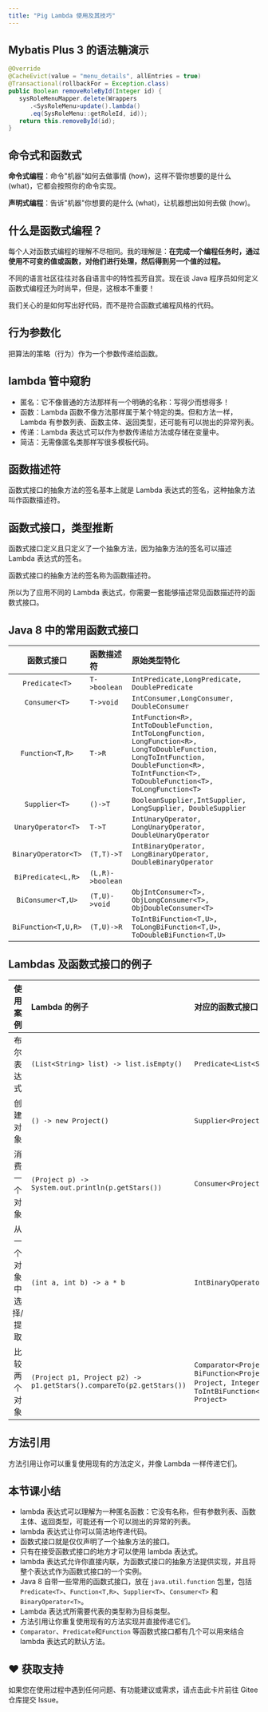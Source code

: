 ```yaml
---
title: "Pig Lambda 使用及其技巧"
---
```


## Mybatis Plus 3 的语法糖演示

```java
@Override
@CacheEvict(value = "menu_details", allEntries = true)
@Transactional(rollbackFor = Exception.class)
public Boolean removeRoleById(Integer id) {
   sysRoleMenuMapper.delete(Wrappers
      .<SysRoleMenu>update().lambda()
      .eq(SysRoleMenu::getRoleId, id));
   return this.removeById(id);
}
```

## 命令式和函数式

**命令式编程**：命令"机器"如何去做事情 (how)，这样不管你想要的是什么 (what)，它都会按照你的命令实现。

**声明式编程**：告诉"机器"你想要的是什么 (what)，让机器想出如何去做 (how)。

## 什么是函数式编程？

每个人对函数式编程的理解不尽相同。我的理解是：**在完成一个编程任务时，通过使用不可变的值或函数，对他们进行处理，然后得到另一个值的过程。**

不同的语言社区往往对各自语言中的特性孤芳自赏。现在谈 Java 程序员如何定义函数式编程还为时尚早，但是，这根本不重要！

我们关心的是如何写出好代码，而不是符合函数式编程风格的代码。

## 行为参数化

把算法的策略（行为）作为一个参数传递给函数。

## lambda 管中窥豹

+ 匿名：它不像普通的方法那样有一个明确的名称：写得少而想得多！
+ 函数：Lambda 函数不像方法那样属于某个特定的类。但和方法一样，Lambda 有参数列表、函数主体、返回类型，还可能有可以抛出的异常列表。
+ 传递：Lambda 表达式可以作为参数传递给方法或存储在变量中。
+ 简洁：无需像匿名类那样写很多模板代码。

## 函数描述符

函数式接口的抽象方法的签名基本上就是 Lambda 表达式的签名，这种抽象方法叫作函数描述符。

## 函数式接口，类型推断

函数式接口定义且只定义了一个抽象方法，因为抽象方法的签名可以描述 Lambda 表达式的签名。

函数式接口的抽象方法的签名称为函数描述符。

所以为了应用不同的 Lambda 表达式，你需要一套能够描述常见函数描述符的函数式接口。

## Java 8 中的常用函数式接口
| 函数式接口 | 函数描述符 | 原始类型特化 |
| :---: | :--- | :--- |
| `Predicate<T>` | `T->boolean` | `IntPredicate,LongPredicate, DoublePredicate` |
| `Consumer<T>` | `T->void` | `IntConsumer,LongConsumer, DoubleConsumer` |
| `Function<T,R>` | `T->R` | `IntFunction<R>, IntToDoubleFunction,`<br/>`IntToLongFunction, LongFunction<R>,`<br/>`LongToDoubleFunction, LongToIntFunction,`<br/>`DoubleFunction<R>, ToIntFunction<T>,`<br/>`ToDoubleFunction<T>, ToLongFunction<T>` |
| `Supplier<T>` | `()->T` | `BooleanSupplier,IntSupplier, LongSupplier, DoubleSupplier` |
| `UnaryOperator<T>` | `T->T` | `IntUnaryOperator, LongUnaryOperator, DoubleUnaryOperator` |
| `BinaryOperator<T>` | `(T,T)->T` | `IntBinaryOperator, LongBinaryOperator, DoubleBinaryOperator` |
| `BiPredicate<L,R>` | `(L,R)->boolean` | |
| `BiConsumer<T,U>` | `(T,U)->void` | `ObjIntConsumer<T>, ObjLongConsumer<T>, ObjDoubleConsumer<T>` |
| `BiFunction<T,U,R>` | `(T,U)->R` | `ToIntBiFunction<T,U>, ToLongBiFunction<T,U>, ToDoubleBiFunction<T,U>` |

## Lambdas 及函数式接口的例子
| 使用案例 | Lambda 的例子 | 对应的函数式接口 |
| :---: | :--- | :--- |
| 布尔表达式 | `(List<String> list) -> list.isEmpty()` | `Predicate<List<String>>` |
| 创建对象 | `() -> new Project()` | `Supplier<Project>` |
| 消费一个对象 | `(Project p) -> System.out.println(p.getStars())` | `Consumer<Project>` |
| 从一个对象中选择/提取 | `(int a, int b) -> a * b` | `IntBinaryOperator` |
| 比较两个对象 | `(Project p1, Project p2) -> p1.getStars().compareTo(p2.getStars())` | `Comparator<Project> 或 BiFunction<Project,`<br/>`Project, Integer> 或 ToIntBiFunction<Project, Project>` |

## 方法引用

方法引用让你可以重复使用现有的方法定义，并像 Lambda 一样传递它们。

## 本节课小结

+ lambda 表达式可以理解为一种匿名函数：它没有名称，但有参数列表、函数主体、返回类型，可能还有一个可以抛出的异常的列表。
+ lambda 表达式让你可以简洁地传递代码。
+ 函数式接口就是仅仅声明了一个抽象方法的接口。
+ 只有在接受函数式接口的地方才可以使用 lambda 表达式。
+ lambda 表达式允许你直接内联，为函数式接口的抽象方法提供实现，并且将整个表达式作为函数式接口的一个实例。
+ Java 8 自带一些常用的函数式接口，放在 `java.util.function` 包里，包括 `Predicate<T>`、`Function<T,R>`、`Supplier<T>`、`Consumer<T>` 和 `BinaryOperator<T>`。
+ Lambda 表达式所需要代表的类型称为目标类型。
+ 方法引用让你重复使用现有的方法实现并直接传递它们。
+ `Comparator`、`Predicate`和`Function` 等函数式接口都有几个可以用来结合 lambda 表达式的默认方法。

## ♥️ 获取支持
<Card title="遇到问题？" horizontal icon="link" href="https://gitee.com/log4j/pig/issues">
  如果您在使用过程中遇到任何问题、有功能建议或需求，请点击此卡片前往 Gitee 仓库提交 Issue。
</Card>

